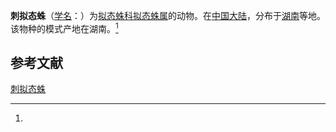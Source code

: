 {{Speciesbox
| name = 刺拟态蛛
| status = 
| status_system = 
| image = 
| genus = Mimetus
| species = echinatus
| authority = (Wang, 1990)<ref name='id12887'>{{cite web| url =http://www.bioinfo.cn/db05/BjdwSpecies.php?action=view&id=12887| title =刺拟态蛛| work =《中国动物物种编目数据库》| publisher =中国科学院微生物研究所| author =中国科学院动物研究所| accessdate =2009-04-28| deadurl =yes| archiveurl =https://web.archive.org/web/20160305044654/http://www.bioinfo.cn/db05/BjdwSpecies.php?action=view&id=12887| archivedate =2016-03-05}}</ref>
}}

'''刺拟态蛛'''（[[学名|学名]]：{{lang|la|''Mimetus echinatus''}}）为[[拟态蛛科|拟态蛛科]][[拟态蛛属|拟态蛛属]]的动物。在[[中国大陆|中国大陆]]，分布于[[湖南|湖南]]等地。该物种的模式产地在湖南。<ref name='id12887'/>

== 参考文献 ==
{{reflist}}

{{Wikispecies|Mimetus echinatus}}
{{Taxonbar|from=Q2473196}}

[[Category:拟态蛛属|刺拟态蛛]]


{{蜘蛛小作品}}